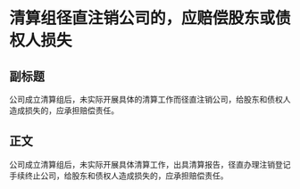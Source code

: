 # 清算组径直注销公司的，应赔偿股东或债权人损失
## 副标题
公司成立清算组后，未实际开展具体的清算工作而径直注销公司，给股东和债权人造成损失的，应承担赔偿责任。
## 正文
公司成立清算组后，未实际开展具体清算工作，出具清算报告，径直办理注销登记手续终止公司，给股东和债权人造成损失的，应承担赔偿责任。
